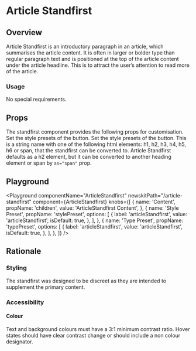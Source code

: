 


# Article Standfirst

## Overview

Article Standfirst is an introductory paragraph in an article, which summarises the article content. It is often in larger or bolder type than regular paragraph text and is positioned at the top of the article content under the article headline. This is to attract the user’s attention to read more of the article.

### Usage

No special requirements.


## Props

The standfirst component provides the following props for customisation.
<LegacyBlock marginTop="sizing040">
  <Prop name="stylePreset" type="string" default="articleStandfirst">
    Set the style presets of the button.
  </Prop>
   <Prop name="typePreset" type="string" default="articleStandfirst">
    Set the style presets of the button.
  </Prop>
  <Prop name="as" type="'h1' | 'h2' | 'h3' | 'h4' | 'h5' | 'h6' | 'span'">
    This is a string name with one of the following html elements: h1, h2, h3, h4, h5, h6 or span, that the standfirst can be converted to.
    Article Standfirst defaults as a h2 element, but it can be converted to another heading element or span by `as="span"` prop.
  </Prop>
</LegacyBlock>

## Playground

<Playground
  componentName="ArticleStandfirst"
  newskitPath="/article-standfirst"
  component={ArticleStandfirst}
  knobs={[
    {
      name: 'Content',
      propName: 'children',
      value: 'ArticleStandfirst Content',
    },
    {
      name: 'Style Preset',
      propName: 'stylePreset',
      options: [
        {
          label: 'articleStandfirst',
          value: 'articleStandfirst',
          isDefault: true,
        },
      ],
    },
        {
      name: 'Type Preset',
      propName: 'typePreset',
      options: [
        {
          label: 'articleStandfirst',
          value: 'articleStandfirst',
          isDefault: true,
        },
      ],
    },
  ]}
/>

## Rationale

### Styling

The standfirst was designed to be discreet as they are intended to supplement the primary content.

### Accessibility

#### Colour

Text and background colours must have a 3:1 minimum contrast ratio.
Hover states should have clear contrast change or should include a non colour designator.
